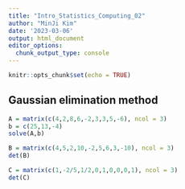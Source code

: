 ```yaml
---
title: "Intro_Statistics_Computing_02"
author: "MinJi Kim"
date: '2023-03-06'
output: html_document
editor_options: 
  chunk_output_type: console
---
```


```r
knitr::opts_chunk$set(echo = TRUE)
```

## Gaussian elimination method
```r
A = matrix(c(4,2,8,6,-2,3,3,5,-6), ncol = 3)
b = c(25,13,-4)
solve(A,b)
```


```r
B = matrix(c(4,5,2,10,-2,5,6,3,-10), ncol = 3)
det(B)

C = matrix(c(1,-2/5,1/2,0,1,0,0,0,1), ncol = 3)
det(C)
```

